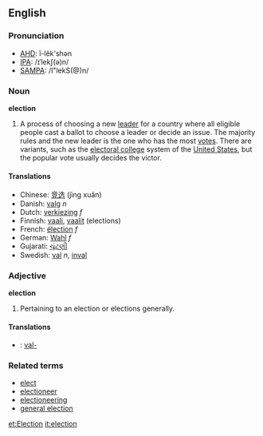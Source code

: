 ==English==
===Pronunciation===
*[[w:AHD|AHD]]: ĭ-lĕk'shən
*[[w:IPA|IPA]]: /ɪˈlekʃ(ə)n/
*[[w:SAMPA|SAMPA]]: /I"lekS(@)n/

=== Noun ===

'''election'''

#A process of choosing a new [[leader]] for a country where all eligible people cast a ballot to choose a leader or decide an issue.  The majority rules and the new leader is the one who has the most [[vote]]s.  There are variants, such as the [[electoral college]] system of the [[United States]], but the popular vote usually decides the victor.

==== Translations ====
*Chinese: [[竞选]] (jìng xuǎn)
*Danish: [[valg]] ''n''
*Dutch: [[verkiezing]] ''f''
*Finnish: [[vaali]], [[vaalit]] (elections)
*French: [[élection]] ''f''
*German: [[Wahl]] ''f''
*Gujarati: [[ચૂંટણી]]
*Swedish: [[val]] ''n'', [[inval]]

=== Adjective ===

'''election'''

#Pertaining to an election or elections generally.

==== Translations ====
*{{sv}}: [[val-]]

=== Related terms ===
*[[elect]]
*[[electioneer]]
*[[electioneering]]
*[[general election]]

[[et:Election]]
[[it:election]]